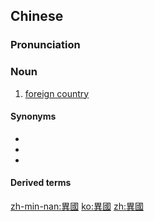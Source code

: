 ==Chinese==
{{zh-forms|s=异国}}

===Pronunciation===
{{zh-pron
|m=yìguó
|c=ji6 gwok3
|mn=ī-kok
|cat=n
}}

===Noun===
{{zh-noun}}

# [[foreign country]]

====Synonyms====
* {{zh-l|外國}}
* {{zh-l|外邦}}
* {{zh-l|異邦}}

====Derived terms====
{{zh-der|異國戀|異國情調}}

[[zh-min-nan:異國]]
[[ko:異國]]
[[zh:異國]]